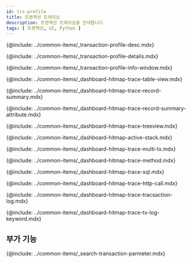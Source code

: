 ```yaml
---
id: trs-profile
title: 트랜잭션 트레이싱
description: 트랜잭션 트레이싱을 안내합니다. 
tags: [ 트랜잭션, UI, Python ]
---
```


<!--## 트랜잭션 트레이싱이란?-->
{@include: ../common-items/_transaction-profile-desc.mdx}

<!--## 상세 분석-->
{@include: ../common-items/_transaction-profile-details.mdx}

<!--### 트랜잭션 정보 창 안내-->
{@include: ../common-items/_transaction-profile-info-window.mdx}

<!--### 테이블 뷰-->
{@include: ../common-items/_dashboard-hitmap-trace-table-view.mdx}

<!--### 레코드 요약-->
{@include: ../common-items/_dashboard-hitmap-trace-record-summary.mdx}

{@include: ../common-items/_dashboard-hitmap-trace-record-summary-attribute.mdx} 

<!--### 트리뷰-->
{@include: ../common-items/_dashboard-hitmap-trace-treeview.mdx}

<!--### 액티브 스택-->
{@include: ../common-items/_dashboard-hitmap-active-stack.mdx} 

<!--### 멀티 트랜잭션-->
{@include: ../common-items/_dashboard-hitmap-trace-multi-tx.mdx} 

<!--### 메소드 요약-->
{@include: ../common-items/_dashboard-hitmap-trace-method.mdx} 

<!--### SQL 요약-->
{@include: ../common-items/_dashboard-hitmap-trace-sql.mdx} 

<!--### HTTP Call 요약-->
{@include: ../common-items/_dashboard-hitmap-trace-http-call.mdx} 

<!--### 트랜잭션 로그-->
{@include: ../common-items/_dashboard-hitmap-trace-tracsaction-log.mdx}

<!--#### 키워드 하이라이트 설정하기, 삭제-->
{@include: ../common-items/_dashboard-hitmap-trace-tx-log-keyword.mdx} 

## 부가 기능

<!--### 트랜잭션 파라미터 조회-->
{@include: ../common-items/_search-transaction-parmeter.mdx}